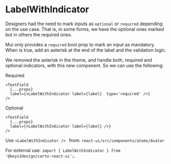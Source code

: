 
<Meta title='Atoms/LabelWithIndicator/Guide' />

# LabelWithIndicator

Designers had the need to mark inputs as `optional` or `required` depending on the use case. That is, in some forms, we have the optional ones marked but in others the required ones.

Mui only provides a `required` bool prop to mark an input as mandatory. When is true, add an asterisk at the end of the label and the validation logic.

We removed the asterisk in the theme, and handle both, required and optional indicators, with this new component. So we can use the following:

Required

```
<TextField
  {...props}
  label={<LabelWithIndicator label={label}  type='required' />}
/>
```

Optional

```
<TextField
  {...props}
  label={<LabelWithIndicator label={label} />}
/>
```

Use `<LabelWithIndicator /> ` from: `react-ui/src/components/atoms/Avatar`

For external use: `import { LabelWithIndicator } from '@keys2design/carto-react-ui';`.
